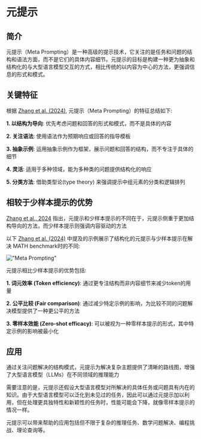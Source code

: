 # 元提示

## 简介

元提示（Meta Prompting）是一种高级的提示技术，它关注的是任务和问题的结构和语法方面，而不是它们的具体内容细节。元提示的目标是构建一种更为抽象和结构化的与大型语言模型交互的方式，相比传统的以内容为中心的方法，更强调信息的形式和模式。

## 关键特征

根据 [Zhang et al. (2024)](https://arxiv.org/abs/2311.11482), 元提示（Meta Prompting）的特征总结如下:

**1. 以结构为导向**: 优先考虑问题和回答的形式和模式，而不是具体的内容

**2. 关注语法**: 使用语法作为预期响应或回答的指导模板

**3. 抽象示例**: 运用抽象示例作为框架，展示问题和回答的结构，而不专注于具体的细节

**4. 灵活**: 适用于多种领域，能为多种类的问题提供结构化的响应

**5. 分类方法**: 借助类型论(type theory) 来强调提示中组元素的分类和逻辑排列

## 相较于少样本提示的优势

[Zhang et al., 2024](https://arxiv.org/abs/2311.11482) 指出，元提示和少样本提示的不同在于，元提示侧重于更加结构导向的方法，而少样本提示则强调内容驱动的方法

以下 [Zhang et al. (2024)](https://arxiv.org/abs/2311.11482) 中提及的示例展示了结构化的元提示与少样本提示在解决 MATH benchmark时的不同:

!["Meta Prompting"](../../img/techniques/meta-prompting.png)

元提示相比少样本提示的优势包括:

**1. 词元效率 (Token efficiency)**: 通过更专注结构而非内容细节来减少token的用量

**2. 公平比较 (Fair comparison)**: 通过减少特定示例的影响，为比较不同的问题解决模型提供了一种更公平的方法

**3. 零样本效能 (Zero-shot efficacy)**: 可以被视为一种零样本提示的形式，其中特定示例的影响被最小化

## 应用

通过关注问题解决的结构模式，元提示为解决复杂主题提供了清晰的路线图，增强了大型语言模型（LLMs）在不同领域的推理能力

需要注意的是，元提示还假设大型语言模型对所解决的具体任务或问题具有内在的知识。由于大型语言模型可以泛化到未见过的任务，因此可以通过元提示加以利用，但在处理更具独特性和新颖性的任务时，性能可能会下降，就像零样本提示的情况一样。

元提示可以带来帮助的应用包括但不限于复杂的推理任务、数学问题解决、编程挑战、理论查询等。

